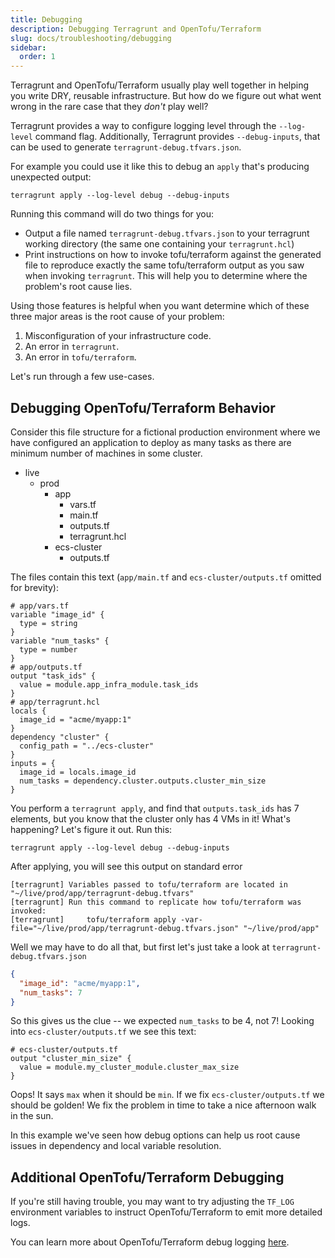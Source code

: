 ```yaml
---
title: Debugging
description: Debugging Terragrunt and OpenTofu/Terraform
slug: docs/troubleshooting/debugging
sidebar:
  order: 1
---
```



Terragrunt and OpenTofu/Terraform usually play well together in helping you
write DRY, reusable infrastructure. But how do we figure out what
went wrong in the rare case that they _don't_ play well?

Terragrunt provides a way to configure logging level through the `--log-level`
command flag. Additionally, Terragrunt provides `--debug-inputs`, that can be used
to generate `terragrunt-debug.tfvars.json`.

For example you could use it like this to debug an `apply` that's producing
unexpected output:

```shell
terragrunt apply --log-level debug --debug-inputs
```

Running this command will do two things for you:

- Output a file named `terragrunt-debug.tfvars.json` to your terragrunt
    working directory (the same one containing your `terragrunt.hcl`)
- Print instructions on how to invoke tofu/terraform against the generated file to
    reproduce exactly the same tofu/terraform output as you saw when invoking
    `terragrunt`. This will help you to determine where the problem's root cause
    lies.

Using those features is helpful when you want determine which of these three major areas is the
root cause of your problem:

1. Misconfiguration of your infrastructure code.
2. An error in `terragrunt`.
3. An error in `tofu/terraform`.

Let's run through a few use-cases.

## Debugging OpenTofu/Terraform Behavior

Consider this file structure for a fictional production environment where we
have configured an application to deploy as many tasks as there are minimum
number of machines in some cluster.

<FileTree>

- live
  - prod
    - app
      - vars.tf
      - main.tf
      - outputs.tf
      - terragrunt.hcl
    - ecs-cluster
      - outputs.tf

</FileTree>

The files contain this text (`app/main.tf` and `ecs-cluster/outputs.tf` omitted
for brevity):

```hcl
# app/vars.tf
variable "image_id" {
  type = string
}
variable "num_tasks" {
  type = number
}
# app/outputs.tf
output "task_ids" {
  value = module.app_infra_module.task_ids
}
# app/terragrunt.hcl
locals {
  image_id = "acme/myapp:1"
}
dependency "cluster" {
  config_path = "../ecs-cluster"
}
inputs = {
  image_id = locals.image_id
  num_tasks = dependency.cluster.outputs.cluster_min_size
}
```

You perform a `terragrunt apply`, and find that `outputs.task_ids` has 7
elements, but you know that the cluster only has 4 VMs in it! What's happening?
Let's figure it out. Run this:

```shell
terragrunt apply --log-level debug --debug-inputs
```

After applying, you will see this output on standard error

```log
[terragrunt] Variables passed to tofu/terraform are located in "~/live/prod/app/terragrunt-debug.tfvars"
[terragrunt] Run this command to replicate how tofu/terraform was invoked:
[terragrunt]     tofu/terraform apply -var-file="~/live/prod/app/terragrunt-debug.tfvars.json" "~/live/prod/app"
```

Well we may have to do all that, but first let's just take a look at `terragrunt-debug.tfvars.json`

```json
{
  "image_id": "acme/myapp:1",
  "num_tasks": 7
}
```

So this gives us the clue -- we expected `num_tasks` to be 4, not 7! Looking into
`ecs-cluster/outputs.tf` we see this text:

```hcl
# ecs-cluster/outputs.tf
output "cluster_min_size" {
  value = module.my_cluster_module.cluster_max_size
}
```

Oops! It says `max` when it should be `min`. If we fix `ecs-cluster/outputs.tf`
we should be golden! We fix the problem in time to take a nice afternoon walk in
the sun.

In this example we've seen how debug options can help us root cause issues
in dependency and local variable resolution.

## Additional OpenTofu/Terraform Debugging

If you're still having trouble, you may want to try adjusting the `TF_LOG` environment variables to instruct OpenTofu/Terraform to emit more detailed logs.

You can learn more about OpenTofu/Terraform debug logging [here](https://opentofu.org/docs/internals/debugging/).
